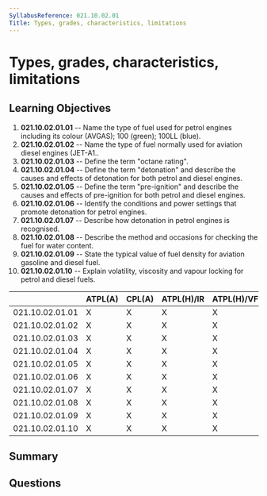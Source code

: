 ```yaml
---
SyllabusReference: 021.10.02.01
Title: Types, grades, characteristics, limitations
---
```


# Types, grades, characteristics, limitations

## Learning Objectives

1. **021.10.02.01.01** -- Name the type of fuel used for petrol engines
   including its colour (AVGAS); 100 (green); 100LL (blue).
2. **021.10.02.01.02** -- Name the type of fuel normally used for aviation
   diesel engines (JET-A1..
3. **021.10.02.01.03** -- Define the term "octane rating".
4. **021.10.02.01.04** -- Define the term "detonation" and describe the causes
   and effects of detonation for both petrol and diesel engines.
5. **021.10.02.01.05** -- Define the term "pre-ignition" and describe the causes
   and effects of pre-ignition for both petrol and diesel engines.
6. **021.10.02.01.06** -- Identify the conditions and power settings that
   promote detonation for petrol engines.
7. **021.10.02.01.07** -- Describe how detonation in petrol engines is
   recognised.
8. **021.10.02.01.08** -- Describe the method and occasions for checking the
   fuel for water content.
9. **021.10.02.01.09** -- State the typical value of fuel density for aviation
   gasoline and diesel fuel.
10. **021.10.02.01.10** -- Explain volatility, viscosity and vapour locking for
    petrol and diesel fuels.

|                 | ATPL(A) | CPL(A) | ATPL(H)/IR | ATPL(H)/VFR | CPL(H) | IR  | CBIR(A) |
| --------------- | ------- | ------ | ---------- | ----------- | ------ | --- | ------- |
| 021.10.02.01.01 | X       | X      | X          | X           | X      |     |         |
| 021.10.02.01.02 | X       | X      | X          | X           | X      |     |         |
| 021.10.02.01.03 | X       | X      | X          | X           | X      |     |         |
| 021.10.02.01.04 | X       | X      | X          | X           | X      |     |         |
| 021.10.02.01.05 | X       | X      | X          | X           | X      |     |         |
| 021.10.02.01.06 | X       | X      | X          | X           | X      |     |         |
| 021.10.02.01.07 | X       | X      | X          | X           | X      |     |         |
| 021.10.02.01.08 | X       | X      | X          | X           | X      |     |         |
| 021.10.02.01.09 | X       | X      | X          | X           | X      |     |         |
| 021.10.02.01.10 | X       | X      | X          | X           | X      |     |         |

## Summary

## Questions
